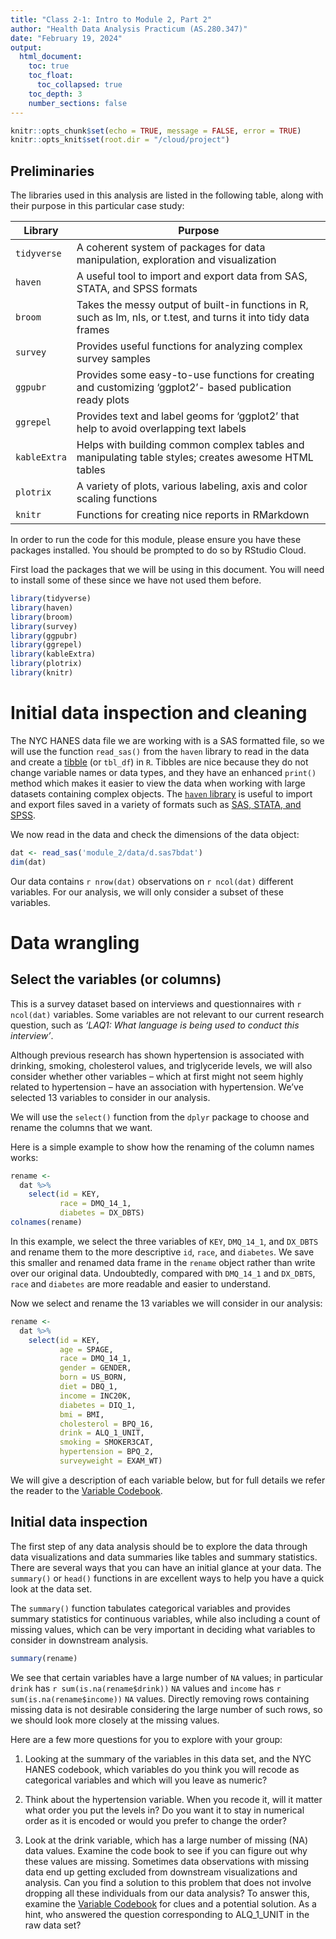 ```yaml
---
title: "Class 2-1: Intro to Module 2, Part 2"
author: "Health Data Analysis Practicum (AS.280.347)"
date: "February 19, 2024"
output: 
  html_document:
    toc: true
    toc_float: 
      toc_collapsed: true
    toc_depth: 3
    number_sections: false
---
```


```r
knitr::opts_chunk$set(echo = TRUE, message = FALSE, error = TRUE)
knitr::opts_knit$set(root.dir = "/cloud/project")
```

## Preliminaries

The libraries used in this analysis are listed in the following table, along with their purpose in this particular case study:


|Library|Purpose|
|---|--------------------------------------------------------------------------------------------------------------|
|`tidyverse`|A coherent system of packages for data manipulation, exploration and visualization|
|`haven`|A useful tool to import and export data from SAS, STATA, and SPSS formats|
|`broom`|Takes the messy output of built-in functions in R, such as lm, nls, or t.test, and turns it into tidy data frames|
|`survey`|Provides useful functions for analyzing complex survey samples|
|`ggpubr`|Provides some easy-to-use functions for creating and customizing 'ggplot2'- based publication ready plots|
|`ggrepel`|Provides text and label geoms for 'ggplot2' that help to avoid overlapping text labels|
|`kableExtra`|Helps with building common complex tables and manipulating table styles; creates awesome HTML tables|
|`plotrix`|A variety of plots, various labeling, axis and color scaling functions|
|`knitr`|Functions for creating nice reports in RMarkdown|

In order to run the code for this module, please ensure you have these packages installed. You should be prompted to do so by RStudio Cloud.

First load the packages that we will be using in this document. You will need to install some of these since we have not used them before.
```r
library(tidyverse)  
library(haven)
library(broom)
library(survey)
library(ggpubr)
library(ggrepel)
library(kableExtra)
library(plotrix)
library(knitr)  

```




# Initial data inspection and cleaning

The NYC HANES data file we are working with is a SAS formatted file, so we will use the function `read_sas()` from the `haven` library to read in the data and create a [tibble](https://tibble.tidyverse.org){target="_blank"} (or `tbl_df`) in `R`. Tibbles are nice because they do not change variable names or data types, and they have an enhanced `print()` method which makes it easier to view the data when working with large datasets containing complex objects. The [`haven` library](https://www.rdocumentation.org/packages/haven/versions/2.1.0){target="_blank"} is useful to import and export files saved in a variety of formats such as [SAS, STATA, and SPSS](http://stanfordphd.com/Statistical_Software.html){target="_blank"}. 

We now read in the data and check the dimensions of the data object:
```r
dat <- read_sas('module_2/data/d.sas7bdat')
dim(dat)
```

Our data contains `r nrow(dat)` observations on `r ncol(dat)` different variables. For our analysis, we will only consider a subset of these variables.


# Data wrangling

## Select the variables (or columns)

This is a survey dataset based on interviews and questionnaires with `r ncol(dat)` variables. Some variables are not relevant to our current research question, such as _'LAQ1: What language is being used to conduct this interview'_. 

Although previous research has shown hypertension is associated  with drinking, smoking, cholesterol values, and triglyceride levels, we will also consider whether other variables -- which at first might not seem highly related to hypertension -- have an association with hypertension. We've selected 13 variables to consider in our analysis.  

We will use the `select()` function from the `dplyr` package to choose and rename the columns that we want. 

Here is a simple example to show how the renaming of the column names works:

```r
rename <- 
  dat %>% 
    select(id = KEY,
           race = DMQ_14_1,
           diabetes = DX_DBTS)
colnames(rename)
```

In this example, we select the three variables of `KEY`, `DMQ_14_1`, and `DX_DBTS` and rename them to the more descriptive `id`, `race`, and `diabetes`.  We save this smaller and renamed data frame in the `rename` object rather than write over our original data. Undoubtedly, compared with `DMQ_14_1` and `DX_DBTS`, `race` and `diabetes` are more readable and easier to understand.

Now we select and rename the 13 variables we will consider in our analysis:

```r
rename <- 
  dat %>% 
    select(id = KEY,
           age = SPAGE,
           race = DMQ_14_1,
           gender = GENDER,
           born = US_BORN,
           diet = DBQ_1,
           income = INC20K,
           diabetes = DIQ_1,
           bmi = BMI,
           cholesterol = BPQ_16,
           drink = ALQ_1_UNIT,
           smoking = SMOKER3CAT,
           hypertension = BPQ_2,
           surveyweight = EXAM_WT)
```

We will give a description of each variable below, but for full details we refer the reader to the [Variable Codebook](https://med.nyu.edu/departments-institutes/population-health/divisions-sections-centers/epidemiology/sites/default/files/nyc-hanes-datasets-and-resources-public-dataset-codebook.pdf){target="_blank"}. 



## Initial data inspection

The first step of any data analysis should be to explore the data through data visualizations and data summaries like tables and summary statistics. There are several ways that you can have an initial glance at your data. The `summary()` or `head()` functions in are excellent ways to help you have a quick look at the data set.

The `summary()` function tabulates categorical variables and provides summary statistics for continuous variables, while also including a count of missing values, which can be very important in deciding what variables to consider in downstream analysis.

```r
summary(rename)

```



We see that certain variables have a large number of `NA` values; in particular `drink` has `r sum(is.na(rename$drink))` `NA` values and `income` has `r sum(is.na(rename$income))` `NA` values. Directly removing rows containing missing data is not desirable considering the large number of such rows, so we should look more closely at the missing values. 

Here are a few more questions for you to explore with your group:

(1) Looking at the summary of the variables in this data set, and the NYC HANES codebook, which variables do you think you will recode as categorical variables and which will you leave as numeric?

(2) Think about the hypertension variable. When you recode it, will it matter what order you put the levels in? Do you want it to stay in numerical order as it is encoded or would you prefer to change the order?

(3) Look at the drink variable, which has a large number of missing (NA) data values. Examine the code book to see if you can figure out why these values are missing. Sometimes data observations with missing data end up getting excluded from downstream visualizations and analysis. Can you find a solution to this problem that does not involve dropping all these individuals from our data analysis? To answer this, examine the [Variable Codebook](https://med.nyu.edu/departments-institutes/population-health/divisions-sections-centers/epidemiology/sites/default/files/nyc-hanes-datasets-and-resources-public-dataset-codebook.pdf){target="_blank"} for clues and a potential solution. As a hint, who answered the question corresponding to ALQ_1_UNIT in the raw data set?

